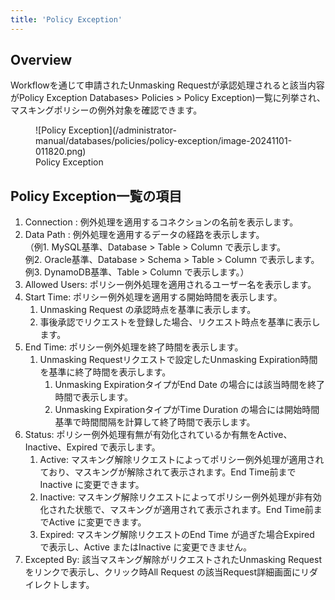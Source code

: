 ```yaml
---
title: 'Policy Exception'
---
```


## Overview

Workflowを通じて申請されたUnmasking Requestが承認処理されると該当内容がPolicy Exception Databases&gt; Policies &gt; Policy Exception)一覧に列挙され、マスキングポリシーの例外対象を確認できます。


<figure data-layout="center" data-align="center">
![Policy Exception](/administrator-manual/databases/policies/policy-exception/image-20241101-011820.png)
<figcaption>
Policy Exception
</figcaption>
</figure>

## Policy Exception一覧の項目

1. Connection : 例外処理を適用するコネクションの名前を表示します。
2. Data Path : 例外処理を適用するデータの経路を表示します。 <br/>（例1. MySQL基準、Database &gt; Table &gt; Column で表示します。 <br/> 例2. Oracle基準、Database &gt; Schema &gt; Table &gt; Column で表示します。 <br/> 例3. DynamoDB基準、Table &gt; Column で表示します。）
3. Allowed Users: ポリシー例外処理を適用されるユーザー名を表示します。
4. Start Time: ポリシー例外処理を適用する開始時間を表示します。
    1. Unmasking Request の承認時点を基準に表示します。
    2. 事後承認でリクエストを登録した場合、リクエスト時点を基準に表示します。
5. End Time: ポリシー例外処理を終了時間を表示します。
    1. Unmasking Requestリクエストで設定したUnmasking Expiration時間を基準に終了時間を表示します。
        1. Unmasking ExpirationタイプがEnd Date の場合には該当時間を終了時間で表示します。
        2. Unmasking ExpirationタイプがTime Duration の場合には開始時間基準で時間間隔を計算して終了時間で表示します。
6. Status: ポリシー例外処理有無が有効化されているか有無をActive、Inactive、Expired で表示します。
    1. Active: マスキング解除リクエストによってポリシー例外処理が適用されており、マスキングが解除されて表示されます。End Time前までInactive に変更できます。
    2. Inactive: マスキング解除リクエストによってポリシー例外処理が非有効化された状態で、マスキングが適用されて表示されます。End Time前までActive に変更できます。
    3. Expired: マスキング解除リクエストのEnd Time が過ぎた場合Expired で表示し、Active またはInactive に変更できません。
7. Excepted By: 該当マスキング解除がリクエストされたUnmasking Request をリンクで表示し、クリック時All Request の該当Request詳細画面にリダイレクトします。


